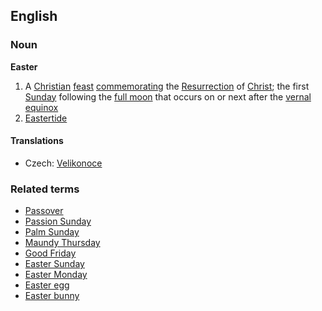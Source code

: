 ==English==
===Noun===
{{wikipedia}}
'''Easter'''
# A [[Christian]] [[feast]] [[commemorating]] the [[Resurrection]] of [[Christ]]; the first [[Sunday]] following the [[full moon]] that occurs on or next after the [[vernal equinox]]
# [[Eastertide]]
====Translations====
*Czech: [[Velikonoce]]
===Related terms===
*[[Passover]]
*[[Passion Sunday]]
*[[Palm Sunday]]
*[[Maundy Thursday]]
*[[Good Friday]]
*[[Easter Sunday]]
*[[Easter Monday]]
*[[Easter egg]]
*[[Easter bunny]]